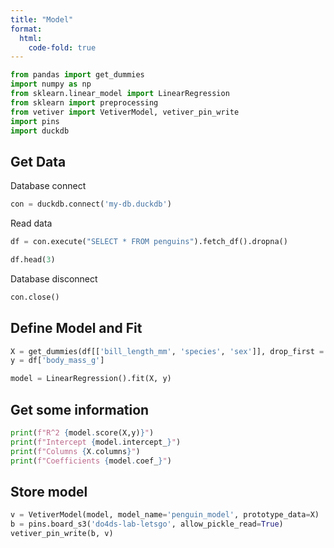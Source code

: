 ```yaml
---
title: "Model"
format:
  html:
    code-fold: true
---
```



```python
from pandas import get_dummies
import numpy as np
from sklearn.linear_model import LinearRegression
from sklearn import preprocessing
from vetiver import VetiverModel, vetiver_pin_write
import pins
import duckdb
```

## Get Data

Database connect

```python
con = duckdb.connect('my-db.duckdb')
```

Read data

```python
df = con.execute("SELECT * FROM penguins").fetch_df().dropna()

df.head(3)
```

Database disconnect

```python
con.close()
```

## Define Model and Fit


```python
X = get_dummies(df[['bill_length_mm', 'species', 'sex']], drop_first = True)
y = df['body_mass_g']

model = LinearRegression().fit(X, y)
```

## Get some information


```python
print(f"R^2 {model.score(X,y)}")
print(f"Intercept {model.intercept_}")
print(f"Columns {X.columns}")
print(f"Coefficients {model.coef_}")
```


## Store model

```python
v = VetiverModel(model, model_name='penguin_model', prototype_data=X)
b = pins.board_s3('do4ds-lab-letsgo', allow_pickle_read=True)
vetiver_pin_write(b, v)
```